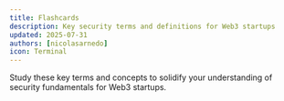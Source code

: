 ```yaml
---
title: Flashcards
description: Key security terms and definitions for Web3 startups
updated: 2025-07-31
authors: [nicolasarnedo]
icon: Terminal
---
```


Study these key terms and concepts to solidify your understanding of security fundamentals for Web3 startups.

<Flashcard flashcardSetId="security-fundamentals" />
